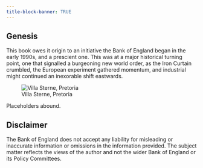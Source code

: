 ```yaml
---
title-block-banner: TRUE
---
```


## Genesis {#sec-genesis .unnumbered}

This book owes it origin to an initiative the Bank of England began in the early 1990s, and a prescient one. This was at a major historical turning point, one that signalled a burgeoning new world order, as the Iron Curtain crumbled, the European experiment gathered momentum, and industrial might continued an inexorable shift eastwards.

![Villa Sterne, Pretoria](Specs.GIF)

Placeholders abound.


::: {.callout-note}
## Disclaimer

The Bank of England does not accept any liability for misleading or inaccurate information or omissions in the information provided. The subject matter reflects the views of the author and not the wider Bank of England or its Policy Committees.
:::